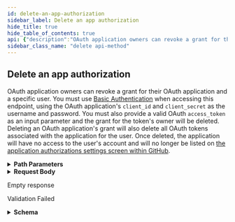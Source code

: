 ```yaml
---
id: delete-an-app-authorization
sidebar_label: Delete an app authorization
hide_title: true
hide_table_of_contents: true
api: {"description":"OAuth application owners can revoke a grant for their OAuth application and a specific user. You must use [Basic Authentication](https://docs.github.com/rest/overview/other-authentication-methods#basic-authentication) when accessing this endpoint, using the OAuth application's `client_id` and `client_secret` as the username and password. You must also provide a valid OAuth `access_token` as an input parameter and the grant for the token's owner will be deleted.\nDeleting an OAuth application's grant will also delete all OAuth tokens associated with the application for the user. Once deleted, the application will have no access to the user's account and will no longer be listed on [the application authorizations settings screen within GitHub](https://github.com/settings/applications#authorized).","externalDocs":{"description":"API method documentation","url":"https://docs.github.com/rest/reference/apps#delete-an-app-authorization"},"operationId":"apps/delete-authorization","parameters":[{"description":"The client ID of your GitHub app.","in":"path","name":"client_id","required":true,"schema":{"type":"string"}}],"requestBody":{"content":{"application/json":{"example":{"access_token":"e72e16c7e42f292c6912e7710c838347ae178b4a"},"schema":{"properties":{"access_token":{"description":"The OAuth access token used to authenticate to the GitHub API.","type":"string"}},"type":"object"}}}},"responses":{"204":{"description":"Empty response"},"422":{"content":{"application/json":{"schema":{"description":"Validation Error","properties":{"documentation_url":{"type":"string"},"errors":{"items":{"properties":{"code":{"type":"string"},"field":{"type":"string"},"index":{"type":"integer"},"message":{"type":"string"},"resource":{"type":"string"},"value":{"oneOf":[{"nullable":true,"type":"string"},{"nullable":true,"type":"integer"},{"items":{"type":"string"},"nullable":true,"type":"array"}]}},"required":["code"],"type":"object"},"type":"array"},"message":{"type":"string"}},"required":["message","documentation_url"],"title":"Validation Error","type":"object"}}},"description":"Validation Failed"}},"tags":["apps"],"x-github":{"category":"apps","enabledForGitHubApps":false,"githubCloudOnly":false,"previews":[],"subcategory":"oauth-applications"},"method":"delete","path":"/applications/{client_id}/grant","servers":[{"url":"https://api.github.com"}],"jsonRequestBodyExample":{"access_token":"string"},"info":{"contact":{"name":"Support","url":"https://support.github.com/contact"},"description":"GitHub's v3 REST API.","license":{"name":"MIT","url":"https://spdx.org/licenses/MIT"},"termsOfService":"https://docs.github.com/articles/github-terms-of-service","title":"GitHub v3 REST API","version":"1.1.4","x-apisguru-categories":["collaboration","developer_tools"],"x-logo":{"url":"https://twitter.com/github/profile_image?size=original"},"x-origin":[{"format":"openapi","url":"https://raw.githubusercontent.com/github/rest-api-description/main/descriptions/api.github.com/api.github.com.json","version":"3.0"}],"x-providerName":"github.com"},"postman":{"name":"Delete an app authorization","description":{"content":"OAuth application owners can revoke a grant for their OAuth application and a specific user. You must use [Basic Authentication](https://docs.github.com/rest/overview/other-authentication-methods#basic-authentication) when accessing this endpoint, using the OAuth application's `client_id` and `client_secret` as the username and password. You must also provide a valid OAuth `access_token` as an input parameter and the grant for the token's owner will be deleted.\nDeleting an OAuth application's grant will also delete all OAuth tokens associated with the application for the user. Once deleted, the application will have no access to the user's account and will no longer be listed on [the application authorizations settings screen within GitHub](https://github.com/settings/applications#authorized).","type":"text/plain"},"url":{"path":["applications",":client_id","grant"],"host":["{{baseUrl}}"],"query":[],"variable":[{"disabled":false,"description":{"content":"(Required) The client ID of your GitHub app.","type":"text/plain"},"type":"any","value":"","key":"client_id"}]},"header":[{"key":"Content-Type","value":"application/json"},{"key":"Accept","value":"application/json"}],"method":"DELETE","body":{"mode":"raw","raw":"\"\"","options":{"raw":{"language":"json"}}}}}
sidebar_class_name: "delete api-method"
---
```



## Delete an app authorization



OAuth application owners can revoke a grant for their OAuth application and a specific user. You must use [Basic Authentication](https://docs.github.com/rest/overview/other-authentication-methods#basic-authentication) when accessing this endpoint, using the OAuth application&#39;s `client_id` and `client_secret` as the username and password. You must also provide a valid OAuth `access_token` as an input parameter and the grant for the token&#39;s owner will be deleted.
Deleting an OAuth application&#39;s grant will also delete all OAuth tokens associated with the application for the user. Once deleted, the application will have no access to the user&#39;s account and will no longer be listed on [the application authorizations settings screen within GitHub](https://github.com/settings/applications#authorized).

<details style={{"marginBottom":"1rem"}}><summary style={{}}><strong>Path Parameters</strong></summary><div><ul><ParamsItem className={"paramsItem"} param={{"description":"The client ID of your GitHub app.","in":"path","name":"client_id","required":true,"schema":{"type":"string"}}}></ParamsItem></ul></div></details><details style={{}}><summary style={{"textAlign":"left"}}><strong>Request Body</strong></summary><div style={{"textAlign":"left","marginLeft":"1rem"}}></div><ul style={{"marginLeft":"1rem"}}><SchemaItem collapsible={false} name={"access_token"} required={false} schemaDescription={"The OAuth access token used to authenticate to the GitHub API."} schemaName={"string"} qualifierMessage={undefined}></SchemaItem></ul></details><div><ApiTabs><TabItem label={"204"} value={"204"}><div>

Empty response

</div><div></div></TabItem><TabItem label={"422"} value={"422"}><div>

Validation Failed

</div><div><details style={{}}><summary style={{"textAlign":"left"}}><strong>Schema</strong></summary><div style={{"textAlign":"left","marginLeft":"1rem"}}></div><ul style={{"marginLeft":"1rem"}}><SchemaItem collapsible={false} name={"documentation_url"} required={true} schemaDescription={undefined} schemaName={"string"} qualifierMessage={undefined}></SchemaItem><SchemaItem collapsible={true} className={"schemaItem"}><details style={{}}><summary style={{}}><strong>errors</strong><span style={{"opacity":"0.6"}}> object[]</span></summary><div style={{"marginLeft":"1rem"}}><ul><SchemaItem collapsible={false} name={"code"} required={true} schemaDescription={undefined} schemaName={"string"} qualifierMessage={undefined}></SchemaItem><SchemaItem collapsible={false} name={"field"} required={false} schemaDescription={undefined} schemaName={"string"} qualifierMessage={undefined}></SchemaItem><SchemaItem collapsible={false} name={"index"} required={false} schemaDescription={undefined} schemaName={"integer"} qualifierMessage={undefined}></SchemaItem><SchemaItem collapsible={false} name={"message"} required={false} schemaDescription={undefined} schemaName={"string"} qualifierMessage={undefined}></SchemaItem><SchemaItem collapsible={false} name={"resource"} required={false} schemaDescription={undefined} schemaName={"string"} qualifierMessage={undefined}></SchemaItem><SchemaItem collapsible={false} name={"value"} required={false} schemaDescription={undefined} schemaName={""} qualifierMessage={undefined}></SchemaItem></ul></div></details></SchemaItem><SchemaItem collapsible={false} name={"message"} required={true} schemaDescription={undefined} schemaName={"string"} qualifierMessage={undefined}></SchemaItem></ul></details></div></TabItem></ApiTabs></div>
      